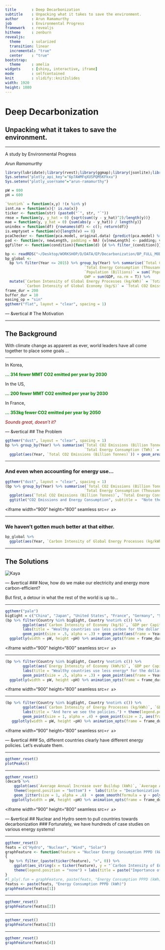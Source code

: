 ```yaml
---
title       : Deep Decarbonization
subtitle    : Unpacking what it takes to save the environment.
author      : Arun Ramamurthy
job         : Environmental Progress
framework   : revealjs      
hitheme     : zenburn
revealjs:
  theme     : solarized
  transition: linear
  incremental: "true"
  center    : "true"
bootstrap:
  theme     : amelia
widgets     : [shiny, interactive, iframe]       
mode        : selfcontained 
knit        : slidify::knit2slides
width: 1920
height: 1080
---
```

# Deep Decarbonization 
## Unpacking what it takes to save the environment.
<script src="http://ajax.googleapis.com/ajax/libs/jquery/3.2.1/jquery.min.js"></script>
<style type="text/css">
body {background-color:transparent;}
</style>
---
A study by Environmental Progress

<i> Arun Ramamurthy </i>

```r
library(lubridate);library(rvest);library(ggmap);library(jsonlite);library(dplyr);library(ggthemr);library(webshot);library(imager); library(stringr);library(magrittr);library(plotly);library(rvest);library(readxl);library(tidyr);library(htmlwidgets)
Sys.setenv("plotly_api_key"="6p7AWMFqXUSPQM5KFkxu")
Sys.setenv("plotly_username"="arun-ramamurthy")

pW = 800
pH = 600

`%notin%` = function(x,y) !(x %in% y)
isnt.na = function(x){! is.na(x)}
ticker <- function(str) (paste0("`", str, "`"))
rmse = function(y, y_hat = 0) {sqrt(sum((y - y_hat)^2)/length(y))}
mae = function(y, y_hat = 0) {sum(abs(y - y_hat)) / length(y)}
unindex = function(df) {rownames(df) <- c(); return(df)}
is.emptyset = function(v){length(v) == 0}
pcaChecker <- function(pca.model, original.data) {predict(pca.model) %>% cbind(original.data, .)}
pad <- function(v, newLength, padding = NA) {v[newLength] <- padding; v}
ggfilter <- function(condition){function(d) {d %>% filter_(condition)}}

bp <- readRDS("~/Desktop/WORKSHOP/D/DATA/EP/Decarbonization/BP_FULL_MOD")
bp_global <- 
  bp %>% filter(Year <= 2015) %>% group_by(Year) %>% summarise(`Total CO2 Emissions (Billion Tonnes)` = sum(`CO2 Emissions (MMT)`, na.rm = T) / 1000,
                                    `Total Energy Consumption (Thousand TWh)` = sum(`Energy Consumption (TWh)`, na.rm = T) / 1000,
                                    `Population (Billions)` = sum(`Population (Millions)`, na.rm = T) / 1000,
                                    GWP = sum(GDP, na.rm = T)) %>%
  mutate(`Carbon Intensity of Global Energy Processes (kg/kWh)` = `Total CO2 Emissions (Billion Tonnes)` / `Total Energy Consumption (Thousand TWh)`,
         `Carbon Intensity of Global Economy (kg/$)` = `Total CO2 Emissions (Billion Tonnes)` / GWP * 1e12) 
frame_dur = 200
buffer_dur = 10
easing_op = "sin"
ggthemr("flat", layout = "clear", spacing = 1)
```

--- &vertical
# The Motivation

***
## The Background
With climate change as apparent as ever, world leaders have all come together to place some goals ...

***
In Korea, <p class="fragment grow"> <span style="color:green; font-weight:bold"> ... 314 fewer MMT CO2 emitted per year by 2030 </span> </p>

In the US,  <p class="fragment grow"> <span style="color:green; font-weight:bold"> ... 200 fewer MMT CO2 emitted per year by 2030 </span> </p>

In France,  <p class="fragment grow"> <span style="color:green; font-weight:bold"> ... 353kg fewer CO2 emitted per year by 2050 </span> </p>

 
<p class = "fragment fade-in"> 
<i style="color:darkred"> 
Sounds great, doesn't it? 
</i>
</p>

--- &vertical
## The Problem
```r
ggthemr("dust", layout = "clear", spacing = 1)
bp %>% group_by(Year) %>% summarise(`Total CO2 Emissions (Billion Tonnes)` = sum(`CO2 Emissions (MMT)`, na.rm = T) / 1000,
                                    `Total Energy Consumption (TWh)` = sum(`Energy Consumption (TWh)`, na.rm = T)) %>%
  ggplot(aes(Year, `Total CO2 Emissions (Billion Tonnes)`)) + geom_area(alpha = .7) + geom_line(size = 2, col = "black") + ggtitle("Global Carbon Emissions", subtitle =  "*have definitely been rising")
```

***
### And even when accounting for energy use... 
```r
ggthemr("dust", layout = "clear", spacing = 1)
(bp %>% group_by(Year) %>% summarise(`Total CO2 Emissions (Billion Tonnes)` = sum(`CO2 Emissions (MMT)`, na.rm = T) / 1000,
                                    `Total Energy Consumption (Thousand TWh)` = sum(`Energy Consumption (TWh)`, na.rm = T) / 1000) %>%
  ggplot(aes(`Total CO2 Emissions (Billion Tonnes)`, `Total Energy Consumption (Thousand TWh)`)) + geom_point(size = 1, alpha = .4) + geom_point(size = 4, aes(frame = Year)) +
  ggtitle("CO2 Emissions and Energy Consumption", subtitle =  "Note the clear relationship")) %>% ggplotly(width = pW, height =pH) %>% animation_opts(frame = frame_dur + buffer_dur, transition = frame_dur, easing = easing_op, redraw = F) %>% api_create(x = ., filename = "clear_relationship") %$% web_url -> a
```
<iframe width="900" height="800" seamless src=`r a`></iframe>

***
### We haven't gotten much better at that either.
```r
bp_global %>%
  ggplot(aes(Year, `Carbon Intensity of Global Energy Processes (kg/kWh)`)) + geom_line(size = 2) + ylim(low = 0, high = .3) + ggtitle("Global Carbon Efficiency", subtitle =  "of Energy Processes")
```

***
## The Solutions
<img src="https://therationalpessimist.files.wordpress.com/2013/02/kaya-identity-jpg.jpg" alt="Kaya">

--- &vertical
### Now, how do we make our electricity and energy more carbon-efficient? 
<p class = "fragment fade-in"> But first, a detour in what the rest of the world is up to... </p>

***
```r
ggthemr("pale")
bigEight = c("China", "Japan", "United States", "France", "Germany", "Sweden", "South Korea", "Canada")
(bp %>% filter(Country %in% bigEight, Country %notin% c()) %>% 
        ggplot(aes(`Carbon Intensity of Economy (kg/$)`, `GDP per Capita` , col = Country)) + 
        labs(title = "Wealthy countries use less carbon for the dollar.") + theme(legend.position = "none") +
        geom_point(size = .5, alpha = .3) + geom_point(aes(frame = Year, ids = Country), na.rm = T)) %>%
  ggplotly(width = pW, height =pH) %>% animation_opts(frame = frame_dur + buffer_dur, transition = frame_dur, easing = easing_op, redraw = F) %>% api_create(x = ., filename = "carbon_dollars") %$% web_url -> a
```
<iframe width="900" height="800" seamless src=`r a`></iframe>

***
```r
(bp %>% filter(Country %in% bigEight, Country %notin% c()) %>% 
        ggplot(aes(`Energy Intensity of Economy (kWh/$)`, `GDP per Capita` , col = Country)) +
        labs(title = "Wealthy countries use less energy* for the dollar.") + theme(legend.position = "none") +
        geom_point(size = .5, alpha = .3) + geom_point(aes(frame = Year, ids = Country), na.rm = T)) %>% 
  ggplotly(width = pW, height =pH) %>% animation_opts(frame = frame_dur + buffer_dur, transition = frame_dur, easing = easing_op, redraw = F) %>% api_create(x = ., filename = "energy_dollars") %$% web_url -> a
```
<iframe width="900" height="800" seamless src=`r a`></iframe>

***
```r
(bp %>% filter(Country %in% bigEight, Country %notin% c()) %>% 
        ggplot(aes(`Carbon Intensity of Energy Processes (kg/kWh)`, `GDP per Capita` , col = Country)) + 
        labs(title = "And here we see the policies.") + theme(legend.position = "none") +
        geom_point(size = 1, alpha = .4) + geom_point(size = 2, aes(frame = Year, ids = Country), na.rm = T)) %>% 
   ggplotly(width = pW, height =pH) %>% animation_opts(frame = frame_dur + buffer_dur, transition = frame_dur, easing = easing_op, redraw = F) %>% api_create(x = ., filename = "see_policies") %$% web_url -> a
```
<iframe width="900" height="800" seamless src=`r a`></iframe>

--- &vertical
### So, different countries clearly have different energy policies. Let's evaluate them.

***
```r
ggthemr_reset()
plotPeaks()
```

***
```r
ggthemr_reset()
(decarb %>% 
    ggplot(aes(`Average Annual Increase over Buildup (kWh)`, `Average Annual Change Rate in Carbon Intensity of Energy Processes (kg/kWh) during Peak Buildup`, col = `Buildup Type`, label = Country)) +  
    theme(legend.position = "bottom") +  labs(title = "Decarbonization by Technology") +
    geom_jitter(size = 1, alpha = .6)  + geom_smooth(formula = y ~ poly(x, 2), size = 1.3, se = F, method = "lm")) %>% 
   ggplotly(width = pW, height =pH) %>% animation_opts(frame = frame_dur + buffer_dur, transition = frame_dur, easing = easing_op, redraw = F) %>% api_create(x = ., filename = "decarb_techs") %$% web_url -> a
```
<iframe width="900" height="800" seamless src=`r a`></iframe>

--- &vertical
## Nuclear and Hydro seem to pull countries towards decarbonization
### Fortunately, we have hundreds of case studies on various energy systems!

***
```r
ggthemr_reset()
feats = c("Hydro", "Nuclear", "Wind", "Solar")
graphFeature <- function(feature = "Nuclear Energy Consumption PPPD (kWh)")
{
  bp %>% filter_(paste(ticker(feature), ">", 0)) %>%
    ggplot(aes_string(x = ticker(feature), y = "`Carbon Intensity of Energy Processes (kg/kWh)`", col = "Country")) + geom_jitter(alpha = .3) + geom_smooth(col = "black") +
    theme(legend.position = "none") + labs(title = paste("Importance of ", feature, " for deep decarbonization."))
}
#l_ply(.fun = graphFeature, paste(feats, "Energy Consumption PPPD (kWh)"), .progress = 'text', .print = T)
featss <- paste(feats, "Energy Consumption PPPD (kWh)")
graphFeature(featss[1])
```

***
```r
ggthemr_reset()
graphFeature(featss[2])
```

***
```r
ggthemr_reset()
graphFeature(featss[3])
```

***
```r
ggthemr_reset()
graphFeature(featss[4])
```
